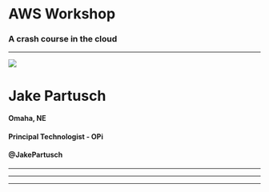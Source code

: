 
<Main>

# AWS Workshop

### A crash course in the cloud

</Main>

---

<Split>

![](assets/jake-milo.jpg)

# Jake Partusch

#### Omaha, NE

#### Principal Technologist - OPi

#### @JakePartusch

</Split>

---

<Logo />

---

<PracticeAreas />

---

<Partnerships />
